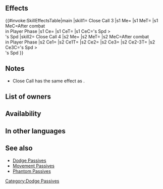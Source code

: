 {{Passive
|name=Close Call
|type=B
|exclusive=0
|canUseMove={{MoveList|Infantry}}
|canUseWeapon={{WeaponList|Melee}}
|1name=Close Call 1
|1tagid=SID_回避・一撃離脱1
|1effect=If unit's Spd > foe's Spd, reduces damage from attacks during combat and from area-of-effect Specials (excluding Røkkr area-of-effect Specials) by percentage = difference between stats × 2 (max 20%). If unit initiates combat, unit moves 1 space away after combat.
|1required=-
|1cost=60
|1promotionRarity=4
|1promotionTier=1
|2name=Close Call 2
|2tagid=SID_回避・一撃離脱2
|2effect=If unit's Spd > foe's Spd, reduces damage from attacks during combat and from area-of-effect Specials (excluding Røkkr area-of-effect Specials) by percentage = difference between stats × 3 (max 30%). If unit initiates combat, unit moves 1 space away after combat.
|2cost=120
|2promotionRarity=5
|2promotionTier=1
|3name=Close Call 3
|3tagid=SID_回避・一撃離脱3
|3effect=If unit's Spd > foe's Spd, reduces damage from attacks during combat and from area-of-effect Specials (excluding Røkkr area-of-effect Specials) by percentage = difference between stats × 4 (max 40%). If unit initiates combat, unit moves 1 space away after combat.
|3next=-
|4name=Close Call 4
|4tagid=SID_回避・一撃離脱4
|4cost=300
|4effect=Inflicts Spd/Def-4 on foe during combat. If a skill compares unit's Spd to a foe's or ally's Spd, treats unit's Spd as if granted +7. If unit's Spd > foe's Spd, reduces damage from attacks during combat and from area-of-effect Specials (excluding Røkkr area-of-effect Specials) by percentage = difference between stats × 5 (max 50%). If unit initiates combat, unit moves 1 space away after combat.
|3cost=240
|properties=random_owner
}}
==Effects==
{{#invoke:SkillEffectsTable|main
|skill1={{Si|Close Call 3}} Close Call 3
|s1 Me={{Eft|Drag Back Units}}
|s1 MeT={{Tgt|Unit}}
|s1 MeC=After combat<br>in Player Phase
|s1 Ce={{Eft|Damage Reduction|4 x ({{Tgt|Unit}}'s Spd - {{Tgt|Foe)}}'s Spd)<br>from attacks & Non-Røkkr [[AoE Specials]]|percent=1|max=40%}}
|s1 CeT={{Tgt|Unit}}
|s1 CeC={{Tgt|Unit}}'s Spd ><br>{{Tgt|Foe)}}'s Spd
|skill2={{Si|Close Call 4}} Close Call 4
|s2 Me={{Eft|Drag Back Units}}
|s2 MeT={{Tgt|Unit}}
|s2 MeC=After combat<br>in Player Phase
|s2 Ce1={{Eft|Temporary debuffs|Spd/Def|4}}
|s2 Ce1T={{Tgt|Foe}} 
|s2 Ce2={{Eft|Phantom|Spd|7}}
|s2 Ce3={{Eft|Damage Reduction|5 x ({{Tgt|Unit}}'s Spd - {{Tgt|Foe)}}'s Spd)<br>from attacks & Non-Røkkr [[AoE Specials]]|percent=1|max=50%}}
|s2 Ce2-3T={{Tgt|Unit}}
|s2 Ce3C={{Tgt|Unit}}'s Spd ><br>{{Tgt|Foe)}}'s Spd
}}

==Notes==
{{DamagePercentageReduction}}
{{AoEDamageReduction}}
* Close Call has the same effect as {{St|Hit and Run}}.
{{IfUnitInitiates}}
{{Movement Passive notes}}
{{Temporary debuffs|name=Close Call 4}}
{{Phantom Passive notes|Spd|name=Close Call 4|columns=4}}

==List of owners==
{{Skill Hero List}}
==Availability==
{{PassiveFocusList}}
{{PassiveDistributionList}}
{{PassiveCombatManualList}}
==In other languages==
{{OtherLanguages
|english=Close Call 
|japanese=回避・一撃離脱
|japaneseNotes=''Evasion/[[Hit and Run]]''
|german=Schutzüberfall
|spanishEU=Pirueta
|spanishLA=Pirueta
|french=Coup-repli
|italian=Stoccata e fuga
|chineseTW=迴避・一擊即離
|portuguese=Bate e foge
}}
==See also==
{{See also skills|cond=Description LIKE '%if unit_s Spd%foe_s Spd%reduces damage from%area-of-effect Specials%difference between stats%' AND Exclusive='1'}}
* [[Dodge Passives]]
* [[Movement Passives]]
* [[Phantom Passives]]
{{Passives Navbox|B}}
[[Category:Dodge Passives]]